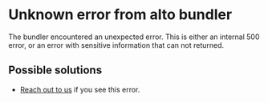 # Unknown error from alto bundler

The bundler encountered an unexpected error. This is either an internal 500 error, or an error with sensitive information that can not returned.

## Possible solutions

- [Reach out to us](https://t.me/pimlicoHQ) if you see this error.